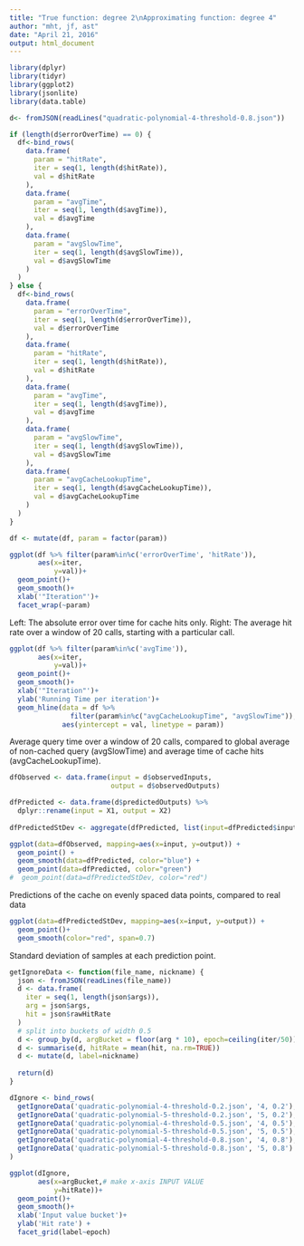 ```yaml
---
title: "True function: degree 2\nApproximating function: degree 4"
author: "mht, jf, ast"
date: "April 21, 2016"
output: html_document
---
```


```r
library(dplyr)
library(tidyr)
library(ggplot2)
library(jsonlite)
library(data.table)

d<- fromJSON(readLines("quadratic-polynomial-4-threshold-0.8.json"))

if (length(d$errorOverTime) == 0) {
  df<-bind_rows(
    data.frame(
      param = "hitRate",
      iter = seq(1, length(d$hitRate)),
      val = d$hitRate
    ),
    data.frame(
      param = "avgTime",
      iter = seq(1, length(d$avgTime)),
      val = d$avgTime
    ),
    data.frame(
      param = "avgSlowTime",
      iter = seq(1, length(d$avgSlowTime)),
      val = d$avgSlowTime
    )
  )
} else {
  df<-bind_rows(
    data.frame(
      param = "errorOverTime",
      iter = seq(1, length(d$errorOverTime)),
      val = d$errorOverTime
    ),
    data.frame(
      param = "hitRate",
      iter = seq(1, length(d$hitRate)),
      val = d$hitRate
    ),
    data.frame(
      param = "avgTime",
      iter = seq(1, length(d$avgTime)),
      val = d$avgTime
    ),
    data.frame(
      param = "avgSlowTime",
      iter = seq(1, length(d$avgSlowTime)),
      val = d$avgSlowTime
    ),
    data.frame(
      param = "avgCacheLookupTime",
      iter = seq(1, length(d$avgCacheLookupTime)),
      val = d$avgCacheLookupTime
    )
  )
}

df <- mutate(df, param = factor(param))
```

```r
ggplot(df %>% filter(param%in%c('errorOverTime', 'hitRate')), 
       aes(x=iter,
           y=val))+
  geom_point()+
  geom_smooth()+
  xlab('"Iteration"')+
  facet_wrap(~param)

```

Left: The absolute error over time for cache hits only.
Right: The average hit rate over a window of 20 calls, starting with a particular call.

```r
ggplot(df %>% filter(param%in%c('avgTime')), 
       aes(x=iter,
           y=val))+
  geom_point()+
  geom_smooth()+
  xlab('"Iteration"')+
  ylab('Running Time per iteration')+
  geom_hline(data = df %>% 
               filter(param%in%c("avgCacheLookupTime", "avgSlowTime")),
             aes(yintercept = val, linetype = param))
```

Average query time over a window of 20 calls, compared to global average of non-cached query (avgSlowTime) and average time of cache hits (avgCacheLookupTime).

```r
dfObserved <- data.frame(input = d$observedInputs, 
                         output = d$observedOutputs)

dfPredicted <- data.frame(d$predictedOutputs) %>%
  dplyr::rename(input = X1, output = X2)
  
dfPredictedStDev <- aggregate(dfPredicted, list(input=dfPredicted$input), sd)

ggplot(data=dfObserved, mapping=aes(x=input, y=output)) +
  geom_point() +
  geom_smooth(data=dfPredicted, color="blue") +
  geom_point(data=dfPredicted, color="green")
#  geom_point(data=dfPredictedStDev, color="red")
```

Predictions of the cache on evenly spaced data points, compared to real data

```r
ggplot(data=dfPredictedStDev, mapping=aes(x=input, y=output)) +
  geom_point()+
  geom_smooth(color="red", span=0.7)
```

Standard deviation of samples at each prediction point.


```r
getIgnoreData <- function(file_name, nickname) {
  json <- fromJSON(readLines(file_name))
  d <- data.frame(
    iter = seq(1, length(json$args)),
    arg = json$args,
    hit = json$rawHitRate
  )
  # split into buckets of width 0.5
  d <- group_by(d, argBucket = floor(arg * 10), epoch=ceiling(iter/50))
  d <- summarise(d, hitRate = mean(hit, na.rm=TRUE))
  d <- mutate(d, label=nickname)
  
  return(d)
}

dIgnore <- bind_rows(
  getIgnoreData('quadratic-polynomial-4-threshold-0.2.json', '4, 0.2'),
  getIgnoreData('quadratic-polynomial-5-threshold-0.2.json', '5, 0.2'),
  getIgnoreData('quadratic-polynomial-4-threshold-0.5.json', '4, 0.5'),
  getIgnoreData('quadratic-polynomial-5-threshold-0.5.json', '5, 0.5'),
  getIgnoreData('quadratic-polynomial-4-threshold-0.8.json', '4, 0.8'),
  getIgnoreData('quadratic-polynomial-5-threshold-0.8.json', '5, 0.8')
)

ggplot(dIgnore,
       aes(x=argBucket,# make x-axis INPUT VALUE
           y=hitRate))+
  geom_point()+
  geom_smooth()+
  xlab('Input value bucket')+
  ylab('Hit rate') +
  facet_grid(label~epoch)

```
